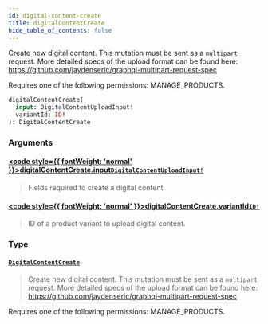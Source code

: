 ```yaml
---
id: digital-content-create
title: digitalContentCreate
hide_table_of_contents: false
---
```








Create new digital content. This mutation must be sent as a `multipart` request. More detailed specs of the upload format can be found here: https://github.com/jaydenseric/graphql-multipart-request-spec 

Requires one of the following permissions: MANAGE_PRODUCTS.

```graphql
digitalContentCreate(
  input: DigitalContentUploadInput!
  variantId: ID!
): DigitalContentCreate
```


### Arguments

#### [<code style={{ fontWeight: 'normal' }}>digitalContentCreate.<b>input</b></code>](#)<Bullet />[`DigitalContentUploadInput!`](../../../developer/api-reference/inputs/digital-content-upload-input) <Badge class="secondary" text="non-null"/> <Badge class="secondary" text="input"/>
> Fields required to create a digital content.
> 

#### [<code style={{ fontWeight: 'normal' }}>digitalContentCreate.<b>variantId</b></code>](#)<Bullet />[`ID!`](../../../developer/api-reference/scalars/id) <Badge class="secondary" text="non-null"/> <Badge class="secondary" text="scalar"/>
> ID of a product variant to upload digital content.
> 

### Type

#### [`DigitalContentCreate`](../../../developer/api-reference/objects/digital-content-create) <Badge class="secondary" text="object"/>
> Create new digital content. This mutation must be sent as a `multipart` request. More detailed specs of the upload format can be found here: https://github.com/jaydenseric/graphql-multipart-request-spec 

Requires one of the following permissions: MANAGE_PRODUCTS.
> 





